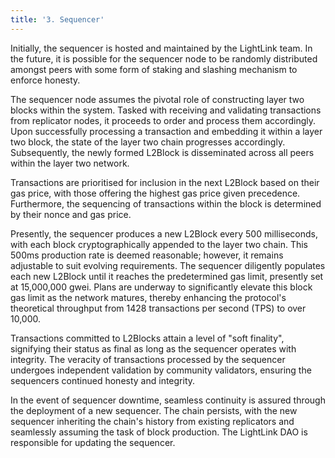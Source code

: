 ```yaml
---
title: '3. Sequencer'
---
```


<Note>
  Initially, the sequencer is hosted and maintained by the LightLink team. In the future, it is
  possible for the sequencer node to be randomly distributed amongst peers with some form of staking
  and slashing mechanism to enforce honesty.
</Note>

The sequencer node assumes the pivotal role of constructing layer two blocks within the system.
Tasked with receiving and validating transactions from replicator nodes, it proceeds to order and
process them accordingly. Upon successfully processing a transaction and embedding it within a layer
two block, the state of the layer two chain progresses accordingly. Subsequently, the newly formed
L2Block is disseminated across all peers within the layer two network.

Transactions are prioritised for inclusion in the next L2Block based on their gas price, with those
offering the highest gas price given precedence. Furthermore, the sequencing of transactions within
the block is determined by their nonce and gas price.

Presently, the sequencer produces a new L2Block every 500 milliseconds, with each block
cryptographically appended to the layer two chain. This 500ms production rate is deemed reasonable;
however, it remains adjustable to suit evolving requirements. The sequencer diligently populates
each new L2Block until it reaches the predetermined gas limit, presently set at 15,000,000 gwei.
Plans are underway to significantly elevate this block gas limit as the network matures, thereby
enhancing the protocol's theoretical throughput from 1428 transactions per second (TPS) to over
10,000.

Transactions committed to L2Blocks attain a level of "soft finality", signifying their status as
final as long as the sequencer operates with integrity. The veracity of transactions processed by
the sequencer undergoes independent validation by community validators, ensuring the sequencers
continued honesty and integrity.

In the event of sequencer downtime, seamless continuity is assured through the deployment of a new
sequencer. The chain persists, with the new sequencer inheriting the chain's history from existing
replicators and seamlessly assuming the task of block production. The LightLink DAO is responsible
for updating the sequencer.
